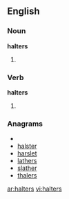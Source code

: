 ==English==

===Noun===
'''halters'''

# {{plural of|[[halter]]}}

===Verb===
'''halters'''

# {{third-person singular of|[[halter]]}}

===Anagrams===
* {{alphagram|aehlrst}}
* [[halster#English|halster]]
* [[harslet#English|harslet]]
* [[lathers#English|lathers]]
* [[slather#English|slather]]
* [[thalers#English|thalers]]

[[ar:halters]]
[[vi:halters]]